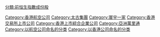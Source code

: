 {{catmore}}
{{Commonscat|Cathay Pacific}}

[[Category:香港航空公司|Category:香港航空公司]]
[[Category:太古集團|Category:太古集團]]
[[Category:寰宇一家|Category:寰宇一家]]
[[Category:香港交易所上市公司|Category:香港交易所上市公司]]
[[Category:香港上市綜合企業公司|Category:香港上市綜合企業公司]]
[[分類:前恒生指數成份股|分類:前恒生指數成份股]]
[[Category:亞洲萬里通|Category:亞洲萬里通]]
[[Category:以航空公司命名的分类|Category:以航空公司命名的分类]]
[[Category:以香港公司命名的分类|Category:以香港公司命名的分类]]